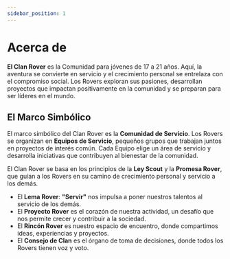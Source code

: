 ```yaml
---
sidebar_position: 1
---
```

# Acerca de

**El Clan Rover** es la Comunidad para jóvenes de 17 a 21 años. Aquí, la aventura se convierte en servicio y el crecimiento personal se entrelaza con el compromiso social. Los Rovers exploran sus pasiones, desarrollan proyectos que impactan positivamente en la comunidad y se preparan para ser líderes en el mundo.

## El Marco Simbólico

El marco simbólico del Clan Rover es la **Comunidad de Servicio**.
Los Rovers se organizan en **Equipos de Servicio**, pequeños grupos que trabajan juntos en proyectos de interés común. Cada Equipo elige un área de servicio y desarrolla iniciativas que contribuyen al bienestar de la comunidad.

El Clan Rover se basa en los principios de la **Ley Scout** y la **Promesa Rover**, que guían a los Rovers en su camino de crecimiento personal y servicio a los demás.

+ El **Lema Rover**: **"Servir"** nos impulsa a poner nuestros talentos al servicio de los demás.
+ El **Proyecto Rover** es el corazón de nuestra actividad, un desafío que nos permite crecer y contribuir a la sociedad.
+ El **Rincón Rover** es nuestro espacio de encuentro, donde compartimos ideas, experiencias y proyectos.
+ El **Consejo de Clan** es el órgano de toma de decisiones, donde todos los Rovers tienen voz y voto.
